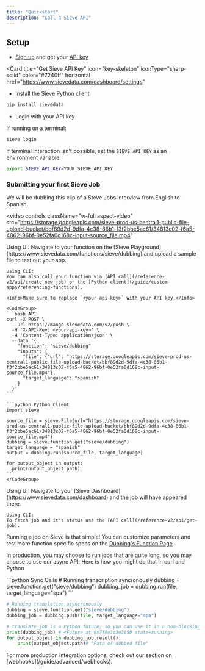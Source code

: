 ```yaml
---
title: "Quickstart"
description: "Call a Sieve API"
---
```


## **Setup**

- [Sign up](https://www.sievedata.com/dashboard) and get your [API key](https://www.sievedata.com/dashboard/settings)

<Card
  title="Get Sieve API Key"
  icon="key-skeleton"
  iconType="sharp-solid"
  color="#7240ff"
  horizontal
  href="https://www.sievedata.com/dashboard/settings"
></Card>

- Install the Sieve Python client

```bash
pip install sievedata
```

- Login with your API key

If running on a terminal:

```bash
sieve login
```

If terminal interaction isn't possible, set the `SIEVE_API_KEY` as an environment variable:

```bash
export SIEVE_API_KEY=YOUR_SIEVE_API_KEY
```

### **Submitting your first Sieve Job**

We will be dubbing this clip of a Steve Jobs interview from English to Spanish.

<video
  controls
  className="w-full aspect-video"
  src="https://storage.googleapis.com/sieve-prod-us-central1-public-file-upload-bucket/bbf89d2d-9dfa-4c38-86b1-f3f2bbe5ac61/34813c02-f6a5-4862-96bf-0e52fa0d168c-input-source_file.mp4"
></video>
<Steps>
  <Step title="Pushing a Sieve Job">
    Using UI:
    Navigate to your function on the [Sieve Playground](https://www.sievedata.com/functions/sieve/dubbing) and upload a sample file to test out your app.

    Using CLI:
    You can also call your function via [API call](/reference-v2/api/create-new-job) or the [Python client](/guide/custom-apps/referencing-functions).

    <Info>Make sure to replace `<your-api-key>` with your API key.</Info>

    <CodeGroup>
    ```bash API
    curl -X POST \
      --url https://mango.sievedata.com/v2/push \
      -H 'X-API-Key: <your-api-key>' \
      -H 'Content-Type: application/json' \
      --data '{
        "function": "sieve/dubbing"
        "inputs": {
          "file": {"url": "https://storage.googleapis.com/sieve-prod-us-central1-public-file-upload-bucket/bbf89d2d-9dfa-4c38-86b1-f3f2bbe5ac61/34813c02-f6a5-4862-96bf-0e52fa0d168c-input-source_file.mp4"},
          "target_language": "spanish"
        }
      }'
    ```

    ```python Python Client
    import sieve

    source_file = sieve.File(url="https://storage.googleapis.com/sieve-prod-us-central1-public-file-upload-bucket/bbf89d2d-9dfa-4c38-86b1-f3f2bbe5ac61/34813c02-f6a5-4862-96bf-0e52fa0d168c-input-source_file.mp4")
    dubbing = sieve.function.get("sieve/dubbing")
    target_language = "spanish"
    output = dubbing.run(source_file, target_language)

    for output_object in output:
      print(output_object.path)
    ```
    </CodeGroup>

  </Step>
  <Step title="Monitoring Job Status">
    Using UI:
    Navigate to your [Sieve Dashboard](https://www.sievedata.com/dashboard) and the job will have appeared there.
    
    Using CLI:
    To fetch job and it's status use the [API call](/reference-v2/api/get-job).
  </Step>
</Steps>

Running a job on Sieve is that simple\!
You can customize parameters and test more function specific specs on the [Dubbing's Function Page](https://www.sievedata.com/functions/sieve/dubbing/guide).

In production, you may choose to run jobs that are quite long, so you may choose to use our async API. Here is how you might do that in curl and Python

<CodeGroup>
```python Sync Calls
# Running transcription syncronously
dubbing = sieve.function.get("sieve/dubbing")
dubbing_job = dubbing.run(file, target_language="spa")
```

```python Async Calls
# Running translation asyncronously
dubbing = sieve.function.get("sieve/dubbing")
dubbing_job = dubbing.push(file, target_language="spa")

# translate_job is a Python future, so you can use it in a non-blocking way
print(dubbing_job) # <Future at 0x7f8e3c3e3e50 state=running>
for output_object in dubbing_job.result():
    print(output_object.path)# "Path of dubbed file"
```

</CodeGroup>

<Tip>
  For more production integration options, check out our section on
  [webhooks](/guide/advanced/webhooks).
</Tip>

